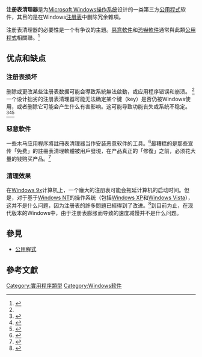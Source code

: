 {{noteta|G1=IT}}
{{Refimprove|time=2020-11-07T11:34:51+00:00}}
'''注册表清理器'''是为[[Microsoft_Windows|Microsoft Windows]][[操作系统|操作系统]]设计的一类第三方[[公用程式|公用程式]]软件，其目的是在Windows[[注册表|注册表]]中删除冗余雜項。

注册表清理器的必要性是一个有争议的主題。{{citation needed|date=September 2014}}[[惡意軟件|惡意軟件]]和[[恐嚇軟件|恐嚇軟件]]通常與此類[[公用程式|公用程式]]相關聯。<ref name="Symantec">{{cite web|title=Symantec Report on Rogue Security Software|url=http://eval.symantec.com/mktginfo/enterprise/white_papers/b-symc_report_on_rogue_security_software_exec_summary_20326021.en-us.pdf|accessdate=2010-04-15|date=2009-10-28|publisher=Symantec|archive-date=2012-08-13|archive-url=https://www.webcitation.org/69sdVxG8b?url=http://eval.symantec.com/mktginfo/enterprise/white_papers/b-symc_report_on_rogue_security_software_exec_summary_20326021.en-us.pdf|dead-url=no}}</ref>

== 优点和缺点 ==

=== 注册表损坏 ===
删除或更改某些注册表数据可能会導致系統無法啟動，或应用程序错误和崩溃。 <ref name="Symantec" />一个设计拙劣的注册表清理器可能无法确定某个键（key）是否仍被Windows使用，或者删除它可能会产生什么有害影响。这可能导致功能丧失或系统不稳定。<ref>{{cite web|title=Error: "Internet Explorer Script Error..." when scanning after running a Registry cleanup utility|url=http://service1.symantec.com/SUPPORT/sunset-c2002kb.nsf/pfdocs/2001142275577966?OpenDocument&Src=bar_sch_nam&docid=2001142275577966|accessdate=2008-05-19|date=2002-10-02|publisher=[[NortonLifeLock|Symantec]]|archiveurl=https://web.archive.org/web/20081207155840/http://service1.symantec.com/SUPPORT/sunset-c2002kb.nsf/pfdocs/2001142275577966?OpenDocument&Src=bar_sch_nam&docid=2001142275577966|archivedate=2008-12-07|dead-url=yes}}</ref><ref>{{cite web|title=The .NET Framework 2.0 SP1 installation fails on a computer that has the .NET Framework 2.0 installed and that is running Windows XP, Windows Server 2003, or Windows 2000|url=http://support.microsoft.com/kb/951950|accessdate=2008-05-19|date=2008-04-24|publisher=[[Microsoft|Microsoft]]|archive-date=2015-02-15|archive-url=https://web.archive.org/web/20150215020608/http://support.microsoft.com/kb/951950|dead-url=no}}</ref><ref>{{cite web|title=OL2000: Error Message: "Outlook Caused an Invalid Page Fault in Module Msvcrt.dll" When Creating an Appointment|url=http://support.microsoft.com/kb/247678|accessdate=2008-05-19|date=2003-11-05|publisher=[[Microsoft|Microsoft]]|archive-date=2014-05-06|archive-url=https://web.archive.org/web/20140506011023/http://support.microsoft.com/kb/247678|dead-url=no}}</ref>

=== 惡意軟件 ===
一些木马应用程序將註冊表清理器当作安装恶意软件的工具。<ref>{{cite press release|url=http://www.atg.wa.gov/pressrelease.aspx?&id=21026|publisher=Attorney General, [[Washington_(U.S._state)|Washington]]|date=2008-09-29|accessdate=2010-04-01|title=Fright Fight: Washington Attorney General leading battle against scareware with Microsoft|archive-date=2021-04-16|archive-url=https://web.archive.org/web/20210416221232/https://www.atg.wa.gov/pressrelease.aspx?&id=21026|dead-url=no}}</ref>最糟糕的是那些宣传「免费」的註冊表清理軟體被用戶發現，在产品真正的「修復」之前，必须花大量的钱购买产品。<ref>{{cite web|title=WinFixer|url=http://www.stopbadware.org/reports/reportdisplay?reportname=winfixer|accessdate=2008-06-21|publisher=StopBadware.Org|archive-date=2007-11-18|archive-url=https://web.archive.org/web/20071118122531/http://www.stopbadware.org/reports/reportdisplay?reportname=winfixer|dead-url=no}}</ref>

=== 清理效果 ===
在[[Windows_9x|Windows 9x]]计算机上，一个龐大的注册表可能会拖延计算机的启动时间。但是，对于基于[[Windows_NT|Windows NT]]的操作系统（包括[[Windows_XP|Windows XP]]和[[Windows_Vista|Windows Vista]]），这并不是什么问题，因为注册表的許多問題已經得到了改进。<ref>{{cite web|title=Windows 2000 Registry: Latest Features and APIs Provide the Power to Customize and Extend Your Apps|url=http://msdn.microsoft.com/msdnmag/issues/1100/Registry/|access-date=2007-07-19|archive-date=2003-04-15|archive-url=https://web.archive.org/web/20030415200916/http://msdn.microsoft.com/msdnmag/issues/1100/Registry/|dead-url=no}}</ref>到目前为止，在现代版本的Windows中，由于注册表膨胀而导致的速度减慢并不是什么问题。

== 參見 ==
* [[公用程式|公用程式]]

== 參考文獻 ==
<references group="" responsive="1"></references>

[[Category:實用程序類型|Category:實用程序類型]]
[[Category:Windows软件|Category:Windows软件]]